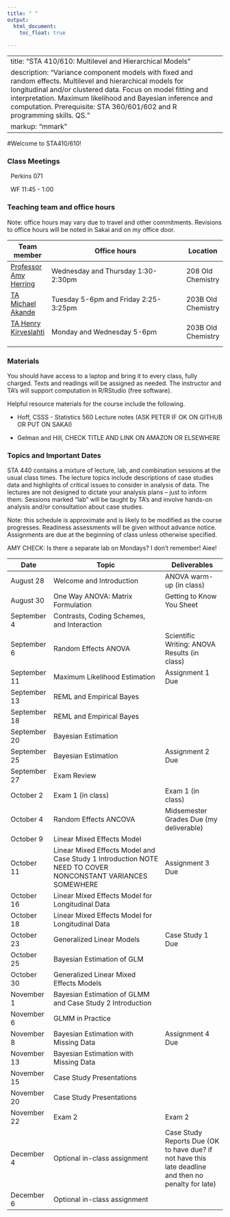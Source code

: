 ```yaml
---
title: " "
output: 
  html_document:
    toc_float: true
  
---
```


---
title: "STA 410/610: Multilevel and Hierarchical Models"
description: "Variance component models with fixed and random effects. Multilevel and hierarchical models for longitudinal and/or clustered data. Focus on model fitting and interpretation. Maximum likelihood and Bayesian inference and computation. Prerequisite: STA 360/601/602 and R programming skills. QS."
markup: "mmark"
---



#Welcome to STA410/610!

### Class Meetings

<font color="#6CA0DC"><i class="fas fa-university fa-lg"></i></font> &nbsp; Perkins 071 

<font color="#6CA0DC"><i class="fas fa-calendar-alt fa-lg"></i></font> &nbsp; WF 11:45 - 1:00


### Teaching team and office hours 


Note: office hours may vary due to travel and other commitments. Revisions to office hours will be noted in Sakai and on my office door.

| Team member | Office hours | Location |
| ----------  | -------------------------------------         | ---- |
| [Professor Amy Herring](https://stat.duke.edu/people/amy-h-herring)  <a href="mailto:amy.herring@duke.edu" title="email"><i class="fa fa-envelope"></i></a> &nbsp;  | Wednesday and Thursday 1:30-2:30pm | 208 Old Chemistry |
 [TA Michael Akande](https://www2.stat.duke.edu/~oma9/)  <a href="mailto:olanrewaju.akande@duke.edu" title="email"><i class="fa fa-envelope"></i></a> &nbsp;  | Tuesday 5-6pm and Friday 2:25-3:25pm | 203B Old Chemistry
 [TA Henry Kirveslahti](https://stat.duke.edu/people/henry-kirveslahti-1)  <a href="mailto:henry.kirveslahti@duke.edu" title="email"><i class="fa fa-envelope"></i></a> &nbsp; | Monday and Wednesday 5-6pm | 203B Old Chemistry
 
                  


### Materials

You should have access to a laptop and bring it to every class, fully charged. Texts and readings will be assigned as needed. The instructor and TA's will support computation in R/RStudio (free software). 

Helpful resource materials for the course include the following.

- Hoff, CSSS - Statistics 560 Lecture notes (ASK PETER IF OK ON GITHUB OR PUT ON SAKAI)

- Gelman and Hill, CHECK TITLE AND LINK ON AMAZON OR ELSEWHERE


### Topics and Important Dates

STA 440 contains a mixture of lecture, lab, and combination sessions at the usual class times. The lecture topics include descriptions of case studies data and highlights of critical issues to consider in analysis of data. The lectures are not designed to dictate your analysis plans -- just to inform them. Sessions marked "lab" will be taught by TA's and involve hands-on analysis and/or consultation about case studies.

Note: this schedule is approximate and is likely to be modified as the course progresses. Readiness assessments will be given without advance notice. Assignments are due at the beginning of class unless otherwise specified. 

AMY CHECK: Is there a separate lab on Mondays?  I don't remember!  Aiee!

|Date           |Topic                      |Deliverables     |
| ----------    | ---------------------------         | --------------- |
| August 28     | Welcome and Introduction        | ANOVA warm-up (in class)        |
| August 30     | One Way ANOVA: Matrix Formulation    |   Getting to Know You Sheet              |
| September 4   | Contrasts, Coding Schemes, and Interaction |  |
| September 6   | Random Effects ANOVA | Scientific Writing: ANOVA Results (in class) |
| September 11  | Maximum Likelihood Estimation | Assignment 1 Due |
| September 13  | REML and Empirical Bayes |  |
| September 18  | REML and Empirical Bayes |   |
| September 20  | Bayesian Estimation |  |
| September 25  | Bayesian Estimation | Assignment 2 Due |
| September 27  | Exam Review |  |
| October 2     | Exam 1 (in class) |  Exam 1 (in class) | 
| October 4     | Random Effects ANCOVA  | Midsemester Grades Due (my deliverable)  |
| October 9    | Linear Mixed Effects Model |  |
| October 11    | Linear Mixed Effects Model and Case Study 1 Introduction NOTE NEED TO COVER NONCONSTANT VARIANCES SOMEWHERE | Assignment 3 Due  |
| October 16    | Linear Mixed Effects Model for Longitudinal Data |  |
| October 18    | Linear Mixed Effects Model for Longitudinal Data |  |
| October 23    | Generalized Linear Models | Case Study 1 Due |
| October 25    | Bayesian Estimation of GLM  | | 
| October 30    | Generalized Linear Mixed Effects Models |   |
| November 1    | Bayesian Estimation of GLMM and Case Study 2 Introduction  |  |
| November 6    | GLMM in Practice |  |
| November 8    | Bayesian Estimation with Missing Data  | Assignment 4 Due |
| November 13   | Bayesian Estimation with Missing Data | |
| November 15   | Case Study Presentations | |
| November 20   | Case Study Presentations |  | 
| November 22   | Exam 2 | Exam 2 |
| December 4    | Optional in-class assignment | Case Study Reports Due (OK to have due? if not have this late deadline and then no penalty for late) |
| December 6    | Optional in-class assignment |  |


